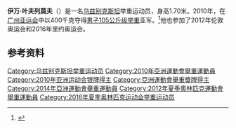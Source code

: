 {{MedalTableTop}}
{{MedalSport | 男子[[举重|举重]]}}
{{MedalCountry | {{UZB}}}}
{{MedalCompetition|[[亚运会|亚运会]]}}
{{MedalSilver|[[2010年亚洲运动会|2010年广州]]|[[2010年亚洲运动会举重比赛_-_男子105公斤级|105公斤级]]}}
{{MedalBottom}}
'''伊万·叶夫列莫夫'''（{{bd|1986年|3月9日||}}）是一名[[乌兹别克斯坦|乌兹别克斯坦]]举重运动员，身高1.70米。2010年，在[[广州亚运会|广州亚运会]]中以400千克夺得[[2010年亚洲运动会举重比赛_-_男子105公斤级|男子105公斤级举重]]亚军。<ref>{{cite web |url=http://www.gz2010.cn/info/CHN_CHN/ZB/ZBB101A_WL@@@@@@@@@@@@@@@CHN_number=292959.html |language=zh-hans |title=伊万·叶夫列莫夫 - 简历 |publisher=2010年广州亚运会官方网站 |accessdate=2011-12-09 |archive-date=2018-09-06 |archive-url=https://web.archive.org/web/20180906052553/http://www.gz2010.cn/info/CHN_CHN/ZB/ZBB101A_WL@@@@@@@@@@@@@@@CHN_number=292959.html |dead-url=no }}</ref>他也参加了2012年伦敦奥运会和2016年里约奥运会。
==参考资料==
<references />
{{DEFAULTSORT:Efremov, Ivan}}
[[Category:乌兹别克斯坦举重运动员|Category:乌兹别克斯坦举重运动员]]
[[Category:2010年亞洲運動會舉重運動員|Category:2010年亞洲運動會舉重運動員]]
[[Category:2010年亚洲运动会银牌得主|Category:2010年亚洲运动会银牌得主]]
[[Category:亞洲運動會舉重獎牌得主|Category:亞洲運動會舉重獎牌得主]]
[[Category:2014年亞洲運動會舉重運動員|Category:2014年亞洲運動會舉重運動員]]
[[Category:2012年夏季奧林匹克運動會舉重運動員|Category:2012年夏季奧林匹克運動會舉重運動員]]
[[Category:2016年夏季奥林匹克运动会举重运动员|Category:2016年夏季奥林匹克运动会举重运动员]]